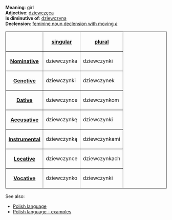 '''Meaning''': girl<br>
'''Adjective''': [[Polish word - dziewczęca|dziewczęca]]<br>
'''Is diminutive of''': [[Polish word - dziewczyna|dziewczyna]]<br>
'''Declension''': [[Polish language - feminine noun declension with moving e|feminine noun declension with moving ''e'']]

<table border=1>
<tr><th><th>[[Polish language - singular number|singular]]<th>[[Polish language - plural number|plural]]</tr>
<tr><th>[[Polish language - nominative|Nominative]]<td>dziewczynka<td>dziewczynki</tr>
<tr><th>[[Polish language - genetive|Genetive]]<td>dziewczynki<td>dziewczynek</tr>
<tr><th>[[Polish language - dative|Dative]]<td>dziewczynce<td>dziewczynkom</tr>
<tr><th>[[Polish language - accusative|Accusative]]<td>dziewczynkę<td>dziewczynki</tr>
<tr><th>[[Polish language - instrumental|Instrumental]]<td>dziewczynką<td>dziewczynkami</tr>
<tr><th>[[Polish language - locative|Locative]]<td>dziewczynce<td>dziewczynkach</tr>
<tr><th>[[Polish language - vocative|Vocative]]<td>dziewczynko<td>dziewczynki</tr>
</table>

See also:
* [[Polish language]]
* [[Polish language - examples]]